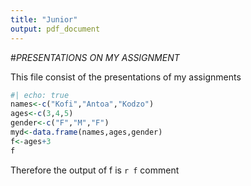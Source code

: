 ```yaml
---
title: "Junior"
output: pdf_document
---
```


#*PRESENTATIONS ON MY ASSIGNMENT*

This file consist of the presentations of my assignments

```r
#| echo: true
names<-c("Kofi","Antoa","Kodzo")
ages<-c(3,4,5)
gender<-c("F","M","F")
myd<-data.frame(names,ages,gender)
f<-ages+3
f
```

Therefore the output of f is `r f`
comment